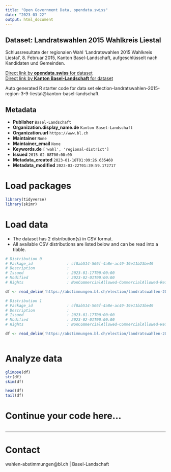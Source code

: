 ```yaml
---
title: "Open Government Data, opendata.swiss"
date: "2023-03-22"
output: html_document
---
```


## Dataset: Landratswahlen 2015 Wahlkreis Liestal

Schlussresultate der regionalen Wahl 'Landratswahlen 2015 Wahlkreis Liestal', 8. Februar 2015, Kanton Basel-Landschaft, aufgeschlüsselt nach Kandidaten und Gemeinden.

[Direct link by **opendata.swiss** for dataset](https://opendata.swiss/de/dataset/landratswahlen-2015-wahlkreis-liestal)<br>
[Direct link by **Kanton Basel-Landschaft** for dataset](https://abstimmungen.bl.ch/election/landratswahlen-2015-region-3-9-liestal/data)

Auto generated R starter code for data set election-landratswahlen-2015-region-3-9-liestal@kanton-basel-landschaft.

## Metadata

- **Publisher** `Basel-Landschaft`
- **Organization.display_name.de** `Kanton Basel-Landschaft`
- **Organization.url** `https://www.bl.ch`
- **Maintainer** `None`
- **Maintainer_email** `None`
- **Keywords.de** `['wahl', 'regional-district']`
- **Issued** `2015-02-08T00:00:00`
- **Metadata_created** `2023-01-18T01:09:26.635460`
- **Metadata_modified** `2023-03-22T01:39:59.172717`


# Load packages

```r

library(tidyverse)
library(skimr)

```

# Load data

-   The dataset has 2 distribution(s) in CSV format.
-   All available CSV distributions are listed below and can be read into a tibble.

```r

# Distribution 0
# Package_id               : cf8ab514-566f-4a8e-ac49-19e11b23be49
# Description              : 
# Issued                   : 2023-01-17T00:00:00
# Modified                 : 2023-02-01T00:00:00
# Rights                   : NonCommercialAllowed-CommercialAllowed-ReferenceRequired

df <- read_delim('https://abstimmungen.bl.ch/election/landratswahlen-2015-region-3-9-liestal/data-parties-csv')

# Distribution 1
# Package_id               : cf8ab514-566f-4a8e-ac49-19e11b23be49
# Description              : 
# Issued                   : 2023-01-17T00:00:00
# Modified                 : 2023-02-01T00:00:00
# Rights                   : NonCommercialAllowed-CommercialAllowed-ReferenceRequired

df <- read_delim('https://abstimmungen.bl.ch/election/landratswahlen-2015-region-3-9-liestal/data-csv')



```

# Analyze data

```r

glimpse(df)
str(df)
skim(df)

head(df)
tail(df)

```

# Continue your code here...

```r

```

------------------------------------------------------------------------

# Contact

wahlen-abstimmungen@bl.ch | Basel-Landschaft
